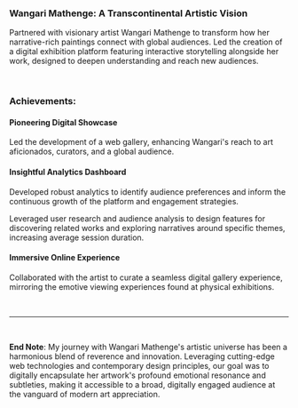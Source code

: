 ### Wangari Mathenge: A Transcontinental Artistic Vision

Partnered with visionary artist Wangari Mathenge to transform how her narrative-rich paintings connect with global audiences. Led the creation of a digital exhibition platform featuring interactive storytelling alongside her work, designed to deepen understanding and reach new audiences.

<br />

### Achievements:

#### Pioneering Digital Showcase

Led the development of a web gallery, enhancing Wangari's reach to art aficionados, curators, and a global audience.

#### Insightful Analytics Dashboard

Developed robust analytics to identify audience preferences and inform the continuous growth of the platform and engagement strategies.

Leveraged user research and audience analysis to design features for discovering related works and exploring narratives around specific themes, increasing average session duration.

#### Immersive Online Experience

Collaborated with the artist to curate a seamless digital gallery experience, mirroring the emotive viewing experiences found at physical exhibitions.

<br />

---

<br />

**End Note**: My journey with Wangari Mathenge's artistic universe has been a harmonious blend of reverence and innovation. Leveraging cutting-edge web technologies and contemporary design principles, our goal was to digitally encapsulate her artwork's profound emotional resonance and subtleties, making it accessible to a broad, digitally engaged audience at the vanguard of modern art appreciation.
